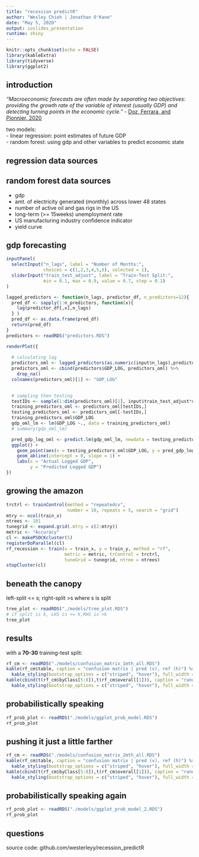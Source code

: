 ```yaml
---
title: "recession predictR"
author: "Wesley Chioh | Jonathan O'Kane"
date: "May 5, 2020"
output: ioslides_presentation
runtime: shiny
---
```


```r
knitr::opts_chunk$set(echo = FALSE)
library(kableExtra)
library(tidyverse)
library(ggplot2)
```

## introduction

*"Macroeconomic forecasts are often made by separating two objectives: providing the growth rate of the variable of interest (usually GDP) and detecting turning points in the economic cycle."* - [Doz, Ferrara, and Pionnier, 2020](http://econbrowser.com/archives/2020/04/guest-contribution-business-cycle-dynamics-after-the-great-recession-an-extended-markov-switching-dynamic-factor-model)   
  
two models:  
- linear regression: point estimates of future GDP  
- random forest: using gdp and other variables to predict economic state  
  
## regression data sources  
  
  
## random forest data sources  
  
- gdp  
- amt. of electricity generated (monthly) across lower 48 states  
- number of active oil and gas rigs in the US  
- long-term (>= 15weeks) unemployment rate  
- US manufacturing industry confidence indicator  
- yield curve  

## gdp forecasting

```r
inputPanel(
  selectInput("n_lags", label = "Number of Months:",
              choices = c(1,2,3,4,5,6), selected = 1),
  sliderInput("train_test_adjust", label = "Train-Test Split:",
              min = 0.1, max = 0.9, value = 0.7, step = 0.1)
)

lagged_predictors <- function(n_lags, predictor_df, n_predictors=12){
  pred_df <- sapply(1:n_predictors, function(x){
    lag(predictor_df[,x],n_lags)
  } )
  pred_df <- as.data.frame(pred_df)
  return(pred_df)
}
predictors <- readRDS("predictors.RDS")

renderPlot({
  
  # calculating lag
  predictors_oml <- lagged_predictors(as.numeric(input$n_lags),predictors)
  predictors_oml <- cbind(predictors$GDP_LOG, predictors_oml) %>%
    drop_na()
  colnames(predictors_oml)[1] <- "GDP_LOG"

  
  # sampling then testing
  testIDs <- sample(1:dim(predictors_oml)[1], input$train_test_adjust*dim(predictors_oml)[1])
  training_predictors_oml <- predictors_oml[testIDs,]
  testing_predictors_oml <- predictors_oml[-testIDs,]
  training_predictors_oml$GDP_LOG
  gdp_oml_lm <- lm(GDP_LOG ~., data = training_predictors_oml)
  # summary(gdp_oml_lm)

  pred_gdp_log_oml <- predict.lm(gdp_oml_lm, newdata = testing_predictors_oml)
  ggplot() + 
    geom_point(aes(x = testing_predictors_oml$GDP_LOG, y = pred_gdp_log_oml)) + 
    geom_abline(intercept = 0, slope = 1) + 
    labs(x = "Actual Logged GDP",
         y = "Predicted Logged GDP")
})
```

## growing the amazon  
  
```r
trctrl <- trainControl(method = "repeatedcv", 
                       number = 10, repeats = 5, search = "grid")
mtry <- ncol(train_x)
ntrees <- 101
tunegrid <- expand.grid(.mtry = c(2:mtry))
metric <- "Accuracy"
cl <- makePSOCKcluster(5)
registerDoParallel(cl)
rf_recession <- train(x = train_x, y = train_y, method = "rf", 
                      metric = metric, trControl = trctrl, 
                      tuneGrid = tunegrid, ntree = ntrees)
stopCluster(cl)
```

## beneath the canopy  
left-split <= s; right-split >s where s is split 
```r
tree_plot <- readRDS("./models/tree_plot.RDS")
# if split is k, LHS is <= k,RHS is >k
tree_plot
```


## results
with a **70-30** training-test split:  
  
```r
rf_cm <- readRDS("./models/confusion_matrix_1mth_all.RDS")
kable(rf_cm$table, caption = "confusion matrix | pred (v), ref (h)") %>%
  kable_styling(bootstrap_options = c("striped", "hover"), full_width = T, position = "left")
kable(cbind(t(rf_cm$byClass[5:8]),t(rf_cm$overall[1])), caption = "random forest performance") %>%
  kable_styling(bootstrap_options = c("striped", "hover"), full_width = F, position = "left")
```

## probabilistically speaking

```r
rf_prob_plot <- readRDS("./models/ggplot_prob_model.RDS")
rf_prob_plot
```

## pushing it just a little farther

```r
rf_cm <- readRDS("./models/confusion_matrix_2mth_all.RDS")
kable(rf_cm$table, caption = "confusion matrix | pred (v), ref (h)") %>%
  kable_styling(bootstrap_options = c("striped", "hover"), full_width = T, position = "left")
kable(cbind(t(rf_cm$byClass[5:8]),t(rf_cm$overall[1])), caption = "random forest performance") %>%
  kable_styling(bootstrap_options = c("striped", "hover"), full_width = F, position = "left")
```

## probabilistically speaking again

```r
rf_prob_plot <- readRDS("./models/ggplot_prob_model_2.RDS")
rf_prob_plot
```


## questions  

source code: github.com/westerleyy/recession_predictR
